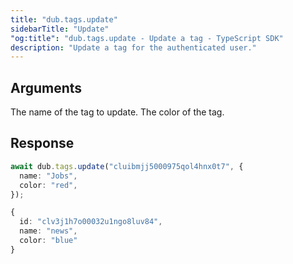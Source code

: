 ```yaml
---
title: "dub.tags.update"
sidebarTitle: "Update"
"og:title": "dub.tags.update - Update a tag - TypeScript SDK"
description: "Update a tag for the authenticated user."
---
```



## Arguments

<ParamField body="name" type="string">
  The name of the tag to update.
</ParamField>

<ParamField body="color" type="string">
  The color of the tag.
</ParamField>

## Response

<TagResponse />

<RequestExample>

```ts
await dub.tags.update("cluibmjj5000975qol4hnx0t7", {
  name: "Jobs",
  color: "red",
});
```

</RequestExample>

<ResponseExample>

```ts
{
  id: "clv3j1h7o00032u1ngo8luv84",
  name: "news",
  color: "blue"
}
````

</ResponseExample>
